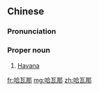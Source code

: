 ==Chinese==
{{zh-forms|gloss=-}}

===Pronunciation===
{{zh-pron
|m=Hāwǎnà
|cat=pn
}}

===Proper noun===
{{zh-proper noun}}

# [[Havana]] {{gloss|capital of Cuba}}

[[fr:哈瓦那]]
[[mg:哈瓦那]]
[[zh:哈瓦那]]